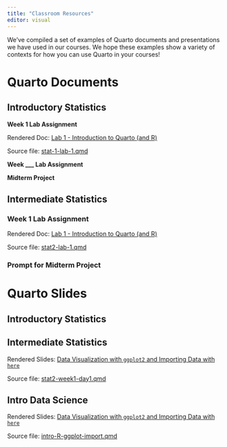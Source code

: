 ```yaml
---
title: "Classroom Resources"
editor: visual
---
```


We've compiled a set of examples of Quarto documents and presentations we have
used in our courses. We hope these examples show a variety of contexts for how 
you can use Quarto in your courses!

# Quarto Documents

## Introductory Statistics

**Week 1 Lab Assignment**

Rendered Doc: [Lab 1 - Introduction to Quarto (and R)](stat1-lab-1.qmd)

Source file: [stat-1-lab-1.qmd](https://github.com/atheobold/uscots-quarto/blob/main/resources/stat1-lab-1.qmd)

**Week ___ Lab Assignment**


**Midterm Project**



## Intermediate Statistics

### Week 1 Lab Assignment

Rendered Doc: [Lab 1 - Introduction to Quarto (and R)](stat2-lab-1.qmd)

Source file: [stat2-lab-1.qmd](https://github.com/atheobold/uscots-quarto/blob/main/resources/stat2-lab-1.qmd)

### Prompt for Midterm Project


# Quarto Slides

## Introductory Statistics

## Intermediate Statistics

Rendered Slides: [Data Visualization with `ggplot2` and Importing Data with `here`](stat2-week1-day1.qmd)

Source file: [stat2-week1-day1.qmd](https://github.com/atheobold/uscots-quarto/blob/main/resources/stat2-week1-day1.qmd)

## Intro Data Science

Rendered Slides: [Data Visualization with `ggplot2` and Importing Data with `here`](intro-R-ggplot-import.qmd)

Source file: [intro-R-ggplot-import.qmd](https://github.com/atheobold/uscots-quarto/blob/main/resources/intro-R-ggplot-import.qmd)
